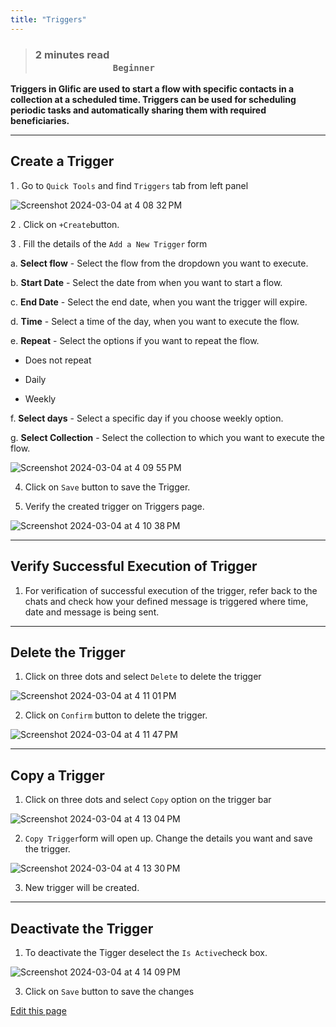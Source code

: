 ```yaml
---
title: "Triggers"
---
```


> ### **2 minutes read                                                                                                                         `Beginner`**[​](#2-minutes-read-------------------------------------------------------------beginner "Direct link to 2-minutes-read-------------------------------------------------------------beginner")

**Triggers in Glific are used to start a flow with specific contacts in a collection at a scheduled time. Triggers can be used for scheduling periodic tasks and automatically sharing them with required beneficiaries.**

***

## Create a Trigger[​](#create-a-trigger "Direct link to Create a Trigger")

1 . Go to `Quick Tools` and find `Triggers` tab from left panel

![Screenshot 2024-03-04 at 4 08 32 PM](/images/docs/docs/Product%20Features/glific/docs/assets/141305477/81b38ff2-1b3a-49d6-917a-a4e73e0748e1)

2 . Click on `+Create`button.

3 . Fill the details of the `Add a New Trigger` form

a. **Select flow** - Select the flow from the dropdown you want to execute.

b. **Start Date** - Select the date from when you want to start a flow.

c. **End Date** - Select the end date, when you want the trigger will expire.

d. **Time** - Select a time of the day, when you want to execute the flow.

e. **Repeat** - Select the options if you want to repeat the flow.

* Does not repeat

* Daily

* Weekly

f. **Select days** - Select a specific day if you choose weekly option.

g. **Select Collection** - Select the collection to which you want to execute the flow.

![Screenshot 2024-03-04 at 4 09 55 PM](/images/docs/docs/Product%20Features/glific/docs/assets/141305477/3050bf25-58f3-47df-ae22-d0ffe1f09d8b)

4. Click on `Save` button to save the Trigger.

5. Verify the created trigger on Triggers page.

![Screenshot 2024-03-04 at 4 10 38 PM](/images/docs/docs/Product%20Features/glific/docs/assets/141305477/ce60f0d1-5a64-4faf-8856-d92e47b9f94b)

***

## Verify Successful Execution of Trigger[​](#verify-successful--execution-of-trigger "Direct link to Verify Successful  Execution of Trigger")

1. For verification of successful execution of the trigger, refer back to the chats and check how your defined message is triggered where time, date and message is being sent.

***

## Delete the Trigger[​](#delete-the-trigger "Direct link to Delete the Trigger")

1. Click on three dots and select `Delete` to delete the trigger

![Screenshot 2024-03-04 at 4 11 01 PM](/images/docs/docs/Product%20Features/glific/docs/assets/141305477/2c091122-358b-46cd-a049-9f707ee9e577)

2. Click on `Confirm` button to delete the trigger.

![Screenshot 2024-03-04 at 4 11 47 PM](/images/docs/docs/Product%20Features/glific/docs/assets/141305477/a317b518-2733-4607-af35-157c4d9cb42d)

***

## Copy a Trigger[​](#copy-a-trigger "Direct link to Copy a Trigger")

1. Click on three dots and select `Copy` option on the trigger bar

![Screenshot 2024-03-04 at 4 13 04 PM](/images/docs/docs/Product%20Features/glific/docs/assets/141305477/bce2b724-71ad-432f-93f0-18f681ef7bf8)

2. `Copy Trigger`form will open up. Change the details you want and save the trigger.

![Screenshot 2024-03-04 at 4 13 30 PM](/images/docs/docs/Product%20Features/glific/docs/assets/141305477/3eef35d5-df25-4838-bf0e-8c699b9cac18)

3. New trigger will be created.

***

## Deactivate the Trigger[​](#deactivate-the-trigger "Direct link to Deactivate the Trigger")

1. To deactivate the Tigger deselect the `Is Active`check box.

![Screenshot 2024-03-04 at 4 14 09 PM](/images/docs/docs/Product%20Features/glific/docs/assets/141305477/e1ab672b-405f-4b51-964e-0842ac60370d)

3. Click on `Save` button to save the changes

[Edit this page](<https://github.com/glific/docs/tree/main/docs/3. Product Features/04. Triggers.md>)
